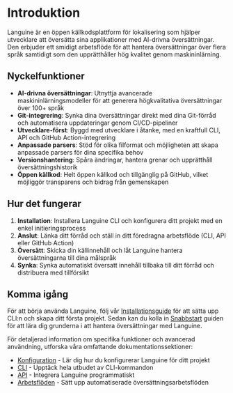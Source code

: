 # Introduktion

Languine är en öppen källkodsplattform för lokalisering som hjälper utvecklare att översätta sina applikationer med AI-drivna översättningar. Den erbjuder ett smidigt arbetsflöde för att hantera översättningar över flera språk samtidigt som den upprätthåller hög kvalitet genom maskininlärning.

## Nyckelfunktioner

- **AI-drivna översättningar**: Utnyttja avancerade maskininlärningsmodeller för att generera högkvalitativa översättningar över 100+ språk
- **Git-integrering**: Synka dina översättningar direkt med dina Git-förråd och automatisera uppdateringar genom CI/CD-pipeliner
- **Utvecklare-först**: Byggd med utvecklare i åtanke, med en kraftfull CLI, API och GitHub Action-integrering
- **Anpassade parsers**: Stöd för olika filformat och möjligheten att skapa anpassade parsers för dina specifika behov
- **Versionshantering**: Spåra ändringar, hantera grenar och upprätthåll översättningshistorik
- **Öppen källkod**: Helt öppen källkod och tillgänglig på GitHub, vilket möjliggör transparens och bidrag från gemenskapen

## Hur det fungerar

1. **Installation**: Installera Languine CLI och konfigurera ditt projekt med en enkel initieringsprocess
2. **Anslut**: Länka ditt förråd och ställ in ditt föredragna arbetsflöde (CLI, API eller GitHub Action)
3. **Översätt**: Skicka din källinnehåll och låt Languine hantera översättningarna till dina målspråk
4. **Synka**: Synka automatiskt översatt innehåll tillbaka till ditt förråd och distribuera med tillförsikt

## Komma igång

För att börja använda Languine, följ vår [Installationsguide](/docs/installation) för att sätta upp CLI:n och skapa ditt första projekt. Sedan kan du kolla in [Snabbstart](/docs/quickstart) guiden för att lära dig grunderna i att hantera översättningar med Languine.

För detaljerad information om specifika funktioner och avancerad användning, utforska våra omfattande dokumentationssektioner:

- [Konfiguration](/docs/configuration) - Lär dig hur du konfigurerar Languine för ditt projekt
- [CLI](/docs/cli) - Upptäck hela utbudet av CLI-kommandon
- [API](/docs/api) - Integrera Languine programmatiskt
- [Arbetsflöden](/docs/workflows) - Sätt upp automatiserade översättningsarbetsflöden